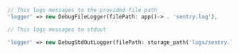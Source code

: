 ```php {filename:config/sentry.php}
// This logs messages to the provided file path
'logger' => new DebugFileLogger(filePath: app()-> . 'sentry.log'),

// This logs messages to stdout

'logger' => new DebugStdOutLogger(filePath: storage_path('logs/sentry.log')),
```
